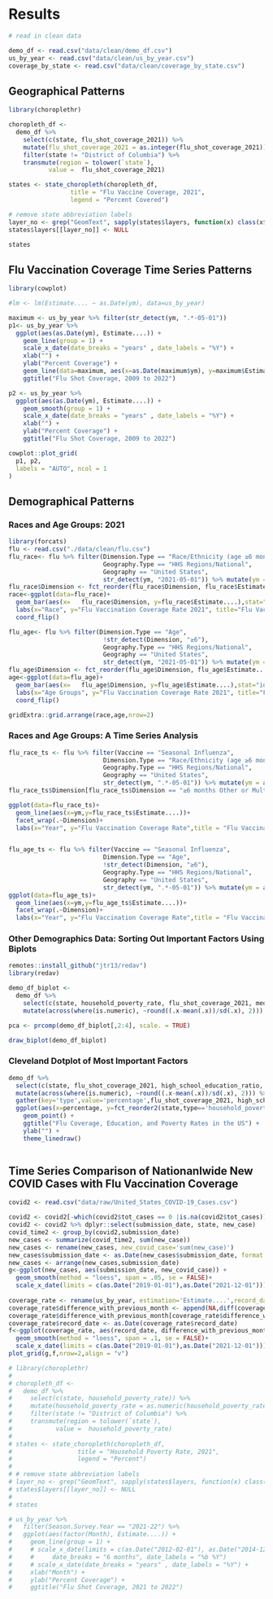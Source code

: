 # Results

```r
# read in clean data

demo_df <- read.csv("data/clean/demo_df.csv")
us_by_year <- read.csv("data/clean/us_by_year.csv")
coverage_by_state <- read.csv("data/clean/coverage_by_state.csv")

```

## Geographical Patterns

```r

library(choroplethr)

choropleth_df <-
  demo_df %>%
    select(c(state, flu_shot_coverage_2021)) %>%
    mutate(flu_shot_coverage_2021 = as.integer(flu_shot_coverage_2021)) %>%
    filter(state != "District of Columbia") %>%
    transmute(region = tolower(`state`),
           value =  flu_shot_coverage_2021)

states <- state_choropleth(choropleth_df,
                 title = "Flu Vaccine Coverage, 2021",
                 legend = "Percent Covered")

# remove state abbreviation labels
layer_no <- grep("GeomText", sapply(states$layers, function(x) class(x$geom)[1]))
states$layers[[layer_no]] <- NULL

states

```

## Flu Vaccination Coverage Time Series Patterns

```r
library(cowplot)

#lm <- lm(Estimate.... ~ as.Date(ym), data=us_by_year)

maximum <- us_by_year %>% filter(str_detect(ym, ".*-05-01"))
p1<- us_by_year %>%
  ggplot(aes(as.Date(ym), Estimate....)) +
    geom_line(group = 1) +
    scale_x_date(date_breaks = "years" , date_labels = "%Y") + 
    xlab("") + 
    ylab("Percent Coverage") +
    geom_line(data=maximum, aes(x=as.Date(maximum$ym), y=maximum$Estimate...., ), color ="red")+
    ggtitle("Flu Shot Coverage, 2009 to 2022")

p2 <- us_by_year %>%
  ggplot(aes(as.Date(ym), Estimate....)) +
    geom_smooth(group = 1) +
    scale_x_date(date_breaks = "years" , date_labels = "%Y") + 
    xlab("") + 
    ylab("Percent Coverage") +
    ggtitle("Flu Shot Coverage, 2009 to 2022")

cowplot::plot_grid(
  p1, p2,
  labels = "AUTO", ncol = 1
)

```

## Demographical Patterns

### Races and Age Groups: 2021

```r
library(forcats)
flu <- read.csv("./data/clean/flu.csv")
flu_race<- flu %>% filter(Dimension.Type == "Race/Ethnicity (age ≥6 months only)",
                          Geography.Type == "HHS Regions/National",
                          Geography == "United States",
                          str_detect(ym, "2021-05-01")) %>% mutate(ym = as.Date(ym))%>% arrange(ym)
flu_race$Dimension <- fct_reorder(flu_race$Dimension, flu_race$Estimate....)
race<-ggplot(data=flu_race)+
  geom_bar(aes(x=	flu_race$Dimension, y=flu_race$Estimate....),stat="identity", fill="skyblue1")+
  labs(x="Race", y="Flu Vaccination Coverage Rate 2021", title="Flu Vaccination Coverage Rate 2021 by race")+
  coord_flip()

flu_age<- flu %>% filter(Dimension.Type == "Age",
                          !str_detect(Dimension, "≥6"),
                          Geography.Type == "HHS Regions/National",
                          Geography == "United States",
                          str_detect(ym, "2021-05-01")) %>% mutate(ym = as.Date(ym))%>% arrange(ym)
flu_age$Dimension <- fct_reorder(flu_age$Dimension, flu_age$Estimate....)
age<-ggplot(data=flu_age)+
  geom_bar(aes(x=	flu_age$Dimension, y=flu_age$Estimate....),stat="identity", fill="skyblue1")+
  labs(x="Age Groups", y="Flu Vaccination Coverage Rate 2021", title="Flu Vaccination Coverage Rate 2021 by Age Group")+
  coord_flip()

gridExtra::grid.arrange(race,age,nrow=2)
```

### Races and Age Groups: A Time Series Analysis

```r
flu_race_ts <- flu %>% filter(Vaccine == "Seasonal Influenza",
                          Dimension.Type == "Race/Ethnicity (age ≥6 months only)",
                          Geography.Type == "HHS Regions/National",
                          Geography == "United States",
                          str_detect(ym, ".*-05-01")) %>% mutate(ym = as.Date(ym))%>% arrange(ym)
flu_race_ts$Dimension[flu_race_ts$Dimension == "≥6 months Other or Multiple Races, Non-Hispanic"] <- "Other or Multiple Races, Non-Hispanic"

ggplot(data=flu_race_ts)+
  geom_line(aes(x=ym,y=flu_race_ts$Estimate....))+
  facet_wrap(.~Dimension)+
  labs(x="Year", y="Flu Vaccination Coverage Rate",title = "Flu Vaccination Coverage Rate by Race, 2009-2021")



```

```r
flu_age_ts <- flu %>% filter(Vaccine == "Seasonal Influenza",
                          Dimension.Type == "Age",
                          !str_detect(Dimension, "≥6"),
                          Geography.Type == "HHS Regions/National",
                          Geography == "United States",
                          str_detect(ym, ".*-05-01")) %>% mutate(ym = as.Date(ym))%>% arrange(ym)
ggplot(data=flu_age_ts)+
  geom_line(aes(x=ym,y=flu_age_ts$Estimate....))+
  facet_wrap(.~Dimension)+
  labs(x="Year", y="Flu Vaccination Coverage Rate",title = "Flu Vaccination Coverage Rate by Age Group, 2009-2021")

```

### Other Demographics Data: Sorting Out Important Factors Using Biplots

```r

remotes::install_github("jtr13/redav")
library(redav)

demo_df_biplot <-
  demo_df %>%
    select(c(state, household_poverty_rate, flu_shot_coverage_2021, median_household_income, high_school_education_ratio, elder_ratio, children_ratio)) %>%
    mutate(across(where(is.numeric), ~round((.x-mean(.x))/sd(.x), 2)))

pca <- prcomp(demo_df_biplot[,2:4], scale. = TRUE)

draw_biplot(demo_df_biplot)


```

### Cleveland Dotplot of Most Important Factors

```r

demo_df %>%
  select(c(state, flu_shot_coverage_2021, high_school_education_ratio, household_poverty_rate)) %>%
  mutate(across(where(is.numeric), ~round((.x-mean(.x))/sd(.x), 2))) %>%
  gather(key='type',value='percentage',flu_shot_coverage_2021, high_school_education_ratio, household_poverty_rate) %>%
  ggplot(aes(x=percentage, y=fct_reorder2(state,type=='household_poverty_rate',percentage,.desc=FALSE), color = type)) +
    geom_point() +
    ggtitle("Flu Coverage, Education, and Poverty Rates in the US") +
    ylab("") +
    theme_linedraw()



```

## Time Series Comparison of Nationanlwide New COVID Cases with Flu Vaccination Coverage

```r
covid2 <- read.csv("data/raw/United_States_COVID-19_Cases.csv")

covid2 <- covid2[-which(covid2$tot_cases == 0 |is.na(covid2$tot_cases)),]
covid2 <- covid2 %>% dplyr::select(submission_date, state, new_case)
covid_time2 <- group_by(covid2,submission_date)
new_cases <- summarize(covid_time2, sum(new_case))
new_cases <- rename(new_cases, new_covid_case='sum(new_case)')
new_cases$submission_date <- as.Date(new_cases$submission_date, format = "%m/%d/%Y")
new_cases <- arrange(new_cases,submission_date)
g<-ggplot(new_cases, aes(submission_date, new_covid_case)) + 
  geom_smooth(method = "loess", span = .05, se = FALSE)+
  scale_x_date(limits = c(as.Date("2019-01-01"),as.Date("2021-12-01")))
  
coverage_rate <- rename(us_by_year, estimation='Estimate....',record_date='ym')
coverage_rate$difference_with_previous_month <- append(NA,diff(coverage_rate$estimation))
coverage_rate$difference_with_previous_month[coverage_rate$difference_with_previous_month<0]<-0
coverage_rate$record_date <- as.Date(coverage_rate$record_date)
f<-ggplot(coverage_rate, aes(record_date, difference_with_previous_month)) + 
  geom_smooth(method = "loess", span = .1, se = FALSE)+
  scale_x_date(limits = c(as.Date("2019-01-01"),as.Date("2021-12-01")))
plot_grid(g,f,nrow=2,align = "v")
```




```r

# library(choroplethr)
# 
# choropleth_df <-
#   demo_df %>%
#     select(c(state, household_poverty_rate)) %>%
#     mutate(household_poverty_rate = as.numeric(household_poverty_rate)) %>%
#     filter(state != "District of Columbia") %>%
#     transmute(region = tolower(`state`),
#            value =  household_poverty_rate)
# 
# states <- state_choropleth(choropleth_df,
#                  title = "Household Poverty Rate, 2021",
#                  legend = "Percent")
# 
# # remove state abbreviation labels
# layer_no <- grep("GeomText", sapply(states$layers, function(x) class(x$geom)[1]))
# states$layers[[layer_no]] <- NULL
# 
# states

```

```r


# us_by_year %>%
#   filter(Season.Survey.Year == "2021-22") %>%
#   ggplot(aes(factor(Month), Estimate....)) +
#     geom_line(group = 1) +
#     # scale_x_date(limits = c(as.Date("2012-02-01"), as.Date("2014-12-31")),  
#     #     date_breaks = "6 months", date_labels = "%b %Y") 
#     # scale_x_date(date_breaks = "years" , date_labels = "%Y") + 
#     xlab("Month") + 
#     ylab("Percent Coverage") +
#     ggtitle("Flu Shot Coverage, 2021 to 2022")


```
